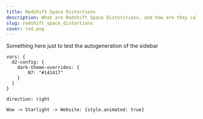 ```yaml
---
title: Redshift Space Distortions
description: What are Redshift Space Distoritions, and how are they calculated? And why do we even exist?
slug: redshift_space_distortions
cover: rsd.png
---
```




Something here just to test the autogeneration of the sidebar

```d2 sketch pad=50
vars: {
  d2-config: {
    dark-theme-overrides: {
        N7: "#141417"
    }
  }
}

direction: right

Wow -> Starlight -> Website: {style.animated: true}
```

<ImageSlider id="sin" imagePrefix="/src/content/docs/explainers/redshift_space_distortions/slider" labelFile="/src/data/docs/explainers/redshift_space_distortions/labels.json" />